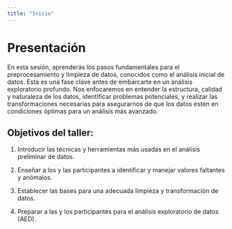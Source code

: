 ```yaml
---
title: "Inicio"
---
```


# Presentación

En esta sesión, aprenderás los pasos fundamentales para el preprocesamiento y limpieza de datos, conocidos como el análisis inicial de datos. Esta es una fase clave antes de embarcarte en un análisis exploratorio profundo. Nos enfocaremos en entender la estructura, calidad y naturaleza de los datos, identificar problemas potenciales, y realizar las transformaciones necesarias para asegurarnos de que los datos estén en condiciones óptimas para un análisis más avanzado.

## Objetivos del taller:

1.  Introducir las técnicas y herramientas más usadas en el análisis preliminar de datos.

2.  Enseñar a los y las participantes a identificar y manejar valores faltantes y anómalos.

3.  Establecer las bases para una adecuada limpieza y transformación de datos.

4.  Preparar a las y los participantes para el análisis exploratorio de datos (AED).
